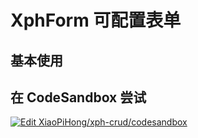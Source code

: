 
# XphForm 可配置表单

## 基本使用

<ExpandDemoWrapper rawStr={formRaw}>
  <Form />
</ExpandDemoWrapper>

<IXphFormPropsApi />

## 在 CodeSandbox 尝试

[![Edit XiaoPiHong/xph-crud/codesandbox](https://codesandbox.io/static/img/play-codesandbox.svg)](https://codesandbox.io/p/github/XiaoPiHong/xph-crud/codesandbox?embed=1&file=%2Fexamples%2Froutes%2Findex.tsx)
